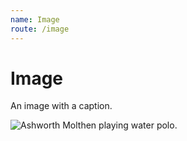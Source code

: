 ```yaml
---
name: Image
route: /image
---
```



# Image

An image with a caption.

<Props of={Image} />

<Playground>
  <Image
    url="http://dailybruin.com/images/2018/10/web.sp_.mwp_.nbk_.ADX_-640x461.jpg"
    caption="Freshman attacker Ashworth Molthen has registered 21 goals on the season, finding the back of the net in 13 of the 16 games so far this year for UCLA men’s water polo. UCLA is one of two teams remaining in the MPSF conference that remains undefeated."
    credit="Amy Dixon/Photo editor"
    alt="Ashworth Molthen playing water polo."
  />
</Playground>
